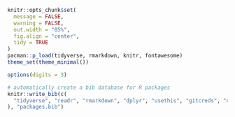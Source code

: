 ```r
knitr::opts_chunk$set(
  message = FALSE,
  warning = FALSE,
  out.width = "85%",
  fig.align = "center",
  tidy = TRUE
)
pacman::p_load(tidyverse, rmarkdown, knitr, fontawesome)
theme_set(theme_minimal())

options(digits = 3)

# automatically create a bib database for R packages
knitr::write_bib(c(
  "tidyverse", "readr", "rmarkdown", "dplyr", "usethis", "gitcreds", "quanteda", "textdata", "tidycensus", "sf", "rtweet", "skimr", "janitor", "ggplot2", "gridExtra"
), "packages.bib")
```